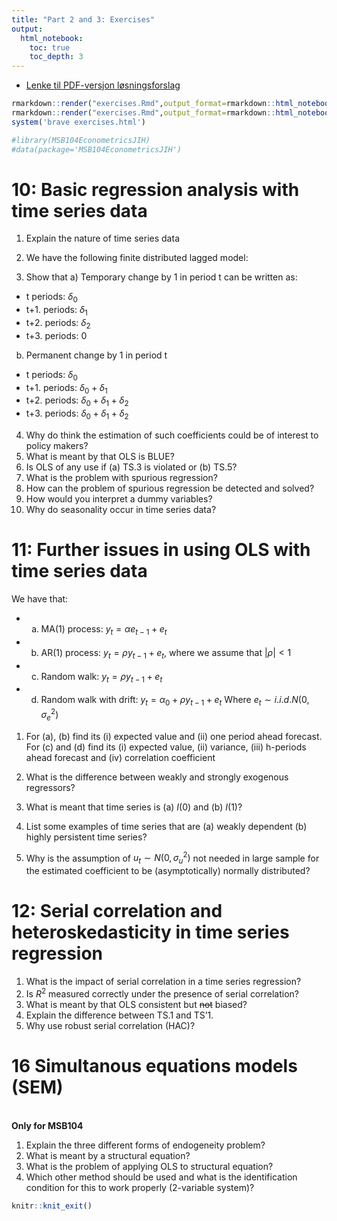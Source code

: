```yaml
---
title: "Part 2 and 3: Exercises"
output:
  html_notebook:
    toc: true
    toc_depth: 3
---
```


- [Lenke til PDF-versjon løsningsforslag](https://github.com/joernih/MSB104TimeSeries/blob/main/inst/solutions/Exercises_solutions.pdf)

```R
rmarkdown::render("exercises.Rmd",output_format=rmarkdown::html_notebook(css="css/OFF.css"),output_file="exercises.Rmd")
rmarkdown::render("exercises.Rmd",output_format=rmarkdown::html_notebook(css="css/ON.css"),output_file="exercises.Rmd")
system('brave exercises.html')
```

```r
#library(MSB104EconometricsJIH)
#data(package='MSB104EconometricsJIH')
```

# 10: Basic regression analysis with time series data 
1. Explain the nature of time series data

2. We have the following finite distributed lagged model:
\begin{equation}
y_{t}=\alpha+\delta_{0}z_{t}+\delta_{1}z_{t-1}+\delta_{2}z_{t-2}+u_{t}
\end{equation}
3. Show that a) Temporary change by 1 in period t can be written as:
- t periods: $\delta_{0}$
- t+1. periods: $\delta_{1}$
- t+2. periods: $\delta_{2}$
- t+3. periods: $0$

b) Permanent change by 1 in period t
- t periods: $\delta_{0}$
- t+1. periods: $\delta_{0}+\delta_{1}$
- t+2. periods: $\delta_{0}+\delta_{1}+\delta_{2}$
- t+3. periods: $\delta_{0}+\delta_{1}+\delta_{2}$

4. Why do think the estimation of such coefficients could be of interest to policy makers?
5. What is meant by that OLS is BLUE?
6. Is OLS of any use if (a) TS.3 is violated or (b) TS.5?
7. What is the problem with spurious regression?
8. How can the problem of spurious regression be detected and solved?
9. How would you interpret a dummy variables?
10. Why do seasonality occur in time series data?

# 11: Further issues in using OLS with time series data 

We have that:

- (a) MA(1) process: $y_{t}=\alpha_{}e_{t-1}+e_{t}$\
- (b) AR(1) process: $y_{t}=\rho y_{t-1}+e_{t}$, where we assume that $|\rho|<1$
- (c) Random walk: $y_{t}=\rho y_{t-1}+e_{t}$ \ 
- (d) Random walk with drift: $y_{t}=\alpha_{0}+\rho y_{t-1}+e_{t}$
Where $e_{t} \sim i.i.d. N(0,\sigma^2_{e})$

1. For (a), (b) find its (i) expected value and (ii) one period ahead forecast.
For (c) and (d) find its (i) expected value, (ii) variance, (iii) h-periods ahead forecast and (iv) correlation coefficient

2. What is the difference between weakly and strongly exogenous regressors? 

3. What is meant that time series is (a) $I(0)$ and (b) $I(1)$?

4. List some examples of time series that are (a) weakly dependent (b) highly persistent time series?

5. Why is the assumption of $u_{t} \sim  N(0,\sigma^2_{u})$ not needed in large sample for the  estimated coefficient to be (asymptotically) normally distributed?

# 12: Serial correlation and heteroskedasticity in time series regression 
1. What is the impact of serial correlation in a time series regression?
2. Is $R^{2}$ measured correctly under the presence of serial correlation?
3. What is meant by that OLS consistent but ~~not~~ biased?
4. Explain the difference between TS.1 and TS'1.
5. Why use robust serial correlation (HAC)?

# 16 Simultanous equations models (SEM) 
<br>
**Only for MSB104**

1. Explain the three different forms of endogeneity problem?
2. What is meant by a structural equation?
3. What is the problem of applying OLS to structural equation?
4. Which other method should be used and what is the identification condition for this to work properly (2-variable system)? 

```r
knitr::knit_exit()
```


